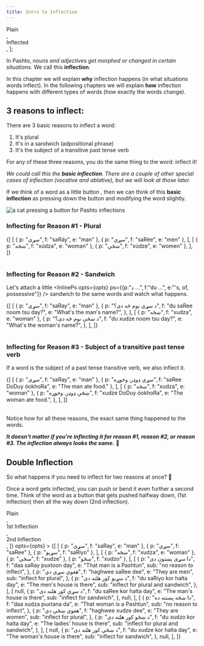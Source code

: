 ---
title: Intro to Inflection
---


<VideoPlayer src="https://www.youtube.com/watch?v=ZUC13KzhPc0" />

  <div className="d-flex flex-row flex-align-items-center">
    <div className="mr-2">
      <InlineInflectionButton />
    </div>
    <div className="align-self-center">Plain</div>
  </div>,
  <div className="d-flex flex-row flex-align-items-center">
    <div className="mr-2">
      <InlineInflectionButton inflection={1} />
    </div>
    <div className="align-self-center">Inflected</div>
  </div>,
];

In Pashto, _nouns and adjectives get morphed or changed in certain situations_. We call this **inflection**.

In this chapter we will explain **why** inflection happens (in what situations words inflect). In the following chapters we will explain **how** inflection happens with different types of words (how exactly the words change).

## 3 reasons to inflect:

There are 3 basic reasons to inflect a word:

1. It's plural
2. It's in a sandwich (adpositional phrase)
3. It's the subject of a transitive past tense verb

For any of these three reasons, you do the same thing to the word: inflect it!

_We could call this the **basic inflection**. There are a couple of other special cases of inflection (<Link to="/inflection/vocative">vocative</Link> and <Link to="/inflection/ablative">ablative</Link>), but we will look at those later._

If we think of a word as a little button <InlineInflectionButton />, then we can think of this **basic inflection** as pressing down the button <InlineInflectionButton inflection={1} /> and modifying the word slightly.

<div className="text-center mb-3">
  <img
    src={catInflectionGif}
    alt="a cat pressing a button for Pashto inflections"
    className="img-fluid"
  />
</div>

### Inflecting for Reason #1 - Plural

<Table headRow={singleInflectionHeadRow} opts={opts}>
  {[
    [
      { p: "سړی", f: "saRáy", e: "man" },
      { p: "سړي", f: "saRée", e: "men" },
    ],
    [
      { p: "ښځه", f: "xúdza", e: "woman" },
      { p: "ښځې", f: "xúdze", e: "women" },
    ],
  ]}
</Table>

### Inflecting for Reason #2 - Sandwich

Let's attach a little <InlinePs opts={opts} ps={{p:"د ...", f:"du ...", e:"'s, of, possessive"}} /> sandwich to the same words and watch what happens.

<Table headRow={singleInflectionHeadRow} opts={opts}>
  {[
    [
      { p: "سړی", f: "saRay", e: "man" },
      {
        p: "د سړي نوم څه دی؟",
        f: "du saRee noom tsu day?",
        e: "What's the man's name?",
      },
    ],
    [
      { p: "ښځه", f: "xudza", e: "woman" },
      {
        p: "د ښځې نوم څه دی؟",
        f: "du xudze noom tsu day?",
        e: "What's the woman's name?",
      },
    ],
  ]}
</Table>

### Inflecting for Reason #3 - Subject of a transitive past tense verb

If a word is the subject of a past tense transitive verb, we also inflect it.

<Table headRow={singleInflectionHeadRow} opts={opts}>
  {[
    [
      { p: "سړی", f: "saRay", e: "man" },
      { p: "سړي ډوډۍ وخوړه", f: "saRee DoDuy óokhoRa", e: "The man ate food." },
    ],
    [
      { p: "ښځه", f: "xudza", e: "woman" },
      {
        p: "ښځې ډوډۍ وخوړه",
        f: "xudze DoDuy óokhoRa",
        e: "The woman ate food.",
      },
    ],
  ]}
</Table>

Notice how for all these reasons, the exact same thing happened to the words.

**_It doesn't matter if you're inflecting it for reason #1, reason #2, or reason #3. The inflection always looks the same._** 🤯

## Double Inflection

So what happens if you need to inflect for two reasons at once? 🤔

Once a word gets inflected, you can push or bend it even further a second time. Think of the word as a button that gets pushed halfway down, <InlineInflectionButton inflection={1} /> (1st inflection) then all the way down <InlineInflectionButton inflection={2} /> (2nd inflection).

<Table
  wide
  headRow={[
    <div className="d-flex flex-row flex-align-items-center">
      <div className="mr-2">
        <InlineInflectionButton />
      </div>
      <div className="align-self-center">Plain</div>
    </div>,
    <div className="d-flex flex-row flex-align-items-center">
      <div className="mr-2">
        <InlineInflectionButton inflection={1} />
      </div>
      <div className="align-self-center">1st Inflection</div>
    </div>,
    <div className="d-flex flex-row flex-align-items-center">
      <div className="mr-2">
        <InlineInflectionButton inflection={2} />
      </div>
      <div className="align-self-center">2nd Inflection</div>
    </div>,
  ]}
  opts={opts}
>
  {[
    [
      { p: "سړی", f: "saRay", e: "man" },
      { p: "سړي", f: "saRee" },
      { p: "سړیو", f: "saRiyo" },
    ],
    [
      { p: "ښځه", f: "xudza", e: "woman" },
      { p: "ښځې", f: "xudze" },
      { p: "ښځو", f: "xudzo" },
    ],
    [
      {
        p: "دا سړی پښتون دی",
        f: "daa saRay puxtoon day",
        e: "That man is a Pashtun",
        sub: "no reason to inflect",
      },
      {
        p: "هغوي سړي دي",
        f: "haghwee saRee dee",
        e: "They are men",
        sub: "inflect for plural",
      },
      {
        p: "د سړیو کور هلته دی",
        f: "du saRiyo kor halta day",
        e: "The men's house is there",
        sub: "inflect for plural and sandwich",
      },
    ],
    [
      null,
      {
        p: "د سړي کور هلته دی",
        f: "du saRee kor halta day",
        e: "The man's house is there",
        sub: "inflect for sandwich",
      },
      null,
    ],
    [
      {
        p: "دا ښځه پښتنه ده",
        f: "daa xudza puxtana da",
        e: "That woman is a Pashtun",
        sub: "no reason to inflect",
      },
      {
        p: "هغوي ښځې دي",
        f: "haghwee xudze dee",
        e: "They are women",
        sub: "inflect for plural",
      },
      {
        p: "د ښځو کور هلته دی",
        f: "du xudzo kor halta day",
        e: "The ladies' house is there",
        sub: "inflect for plural and sandwich",
      },
    ],
    [
      null,
      {
        p: "د ښځې کور هلته دی",
        f: "du xudze kor halta day",
        e: "The woman's house is there",
        sub: "inflect for sandwich",
      },
      null,
    ],
  ]}
</Table>
